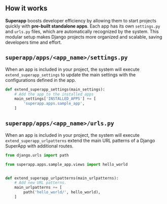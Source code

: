 

## How it works
**Superapp** boosts developer efficiency by allowing them to start projects quickly with **pre-built standalone apps**. Each app has its own `settings.py` and `urls.py` files, which are automatically recognized by the system. This modular setup makes Django projects more organized and scalable, saving developers time and effort.

## `superapp/apps/<app_name>/settings.py`
When an app is included in your project, the system will execute `extend_superapp_settings` to update the main settings with the configurations defined in the app.

```py filename="superapp/apps/<app_name>/settings.py"
def extend_superapp_settings(main_settings):
    # Add the app to the installed apps
    main_settings['INSTALLED_APPS'] += [
        'superapp.apps.sample_app',
    ]
```

## `superapp/apps/<app_name>/urls.py`
When an app is included in your project, the system will execute `extend_superapp_urlpatterns` extend the main URL patterns of a Django SuperApp with additional routes.

```py filename="superapp/apps/<app_name>/urls.py"
from django.urls import path

from superapp.apps.sample_app.views import hello_world


def extend_superapp_urlpatterns(main_urlpatterns):
    # Add new URL patterns.
    main_urlpatterns += [
        path('hello_world/', hello_world),
    ]

```